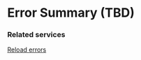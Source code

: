 
<Meta title="Components/Error Summary" />

# Error Summary (TBD)

### Related services

[Reload errors](/docs/services-reload-errors--documentation)
